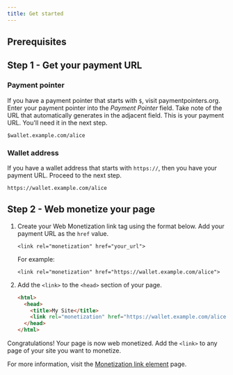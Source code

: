 ```yaml
---
title: Get started
---
```



## Prerequisites

<Wallet />

## Step 1 - Get your payment URL 

### Payment pointer

If you have a payment pointer that starts with `$`, visit <LinkOut href='https://paymentpointers.org/'>paymentpointers.org</LinkOut>. Enter your payment pointer into the _Payment Pointer_ field. Take note of the URL that automatically generates in the adjacent field. This is your payment URL. You'll need it in the next step.

```http title="Example"
$wallet.example.com/alice
```

### Wallet address

If you have a wallet address that starts with `https://`, then you have your payment URL. Proceed to the next step. 

```http title="Example"
https://wallet.example.com/alice
```



## Step 2 - Web monetize your page

<Steps>

1. Create your Web Monetization link tag using the format below. Add your payment URL as the `href` value.

    ```http 
    <link rel="monetization" href="your_url">
    ```

    For example:

    ```http 
    <link rel="monetization" href="https://wallet.example.com/alice">
    ```

2. Add the `<link>` to the `<head>` section of your page.
    ```html title="Example" wrap
    <html>
      <head>
        <title>My Site</title>
        <link rel="monetization" href="https://wallet.example.com/alice">
      </head>
    </html>
    ```
</Steps>

Congratulations! Your page is now web monetized. Add the `<link>` to any page of your site you want to monetize. 

For more information, visit the [Monetization link element](/developers/link-element) page.